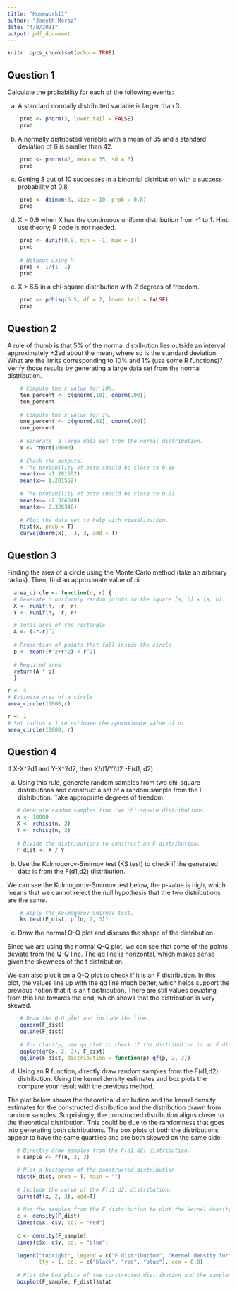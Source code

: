 ```yaml
---
title: "Homework11"
author: "Janeth Meraz"
date: "4/9/2021"
output: pdf_document
---
```


```r
knitr::opts_chunk$set(echo = TRUE)
```

## Question 1

Calculate the probability for each of the following events:

a. A standard normally distributed variable is larger than 3.

```r
    prob <- pnorm(3, lower.tail = FALSE)
    prob
```

b. A normally distributed variable with a mean of 35 and a standard deviation of 6 is smaller than 42.

```r
    prob <- pnorm(42, mean = 35, sd = 6)
    prob
```

c. Getting 8 out of 10 successes in a binomial distribution with a success probability of 0.8.

```r
    prob <- dbinom(8, size = 10, prob = 0.8) 
    prob
```

d. X = 0.9 when X has the continuous uniform distribution from -1 to 1. Hint: use theory; R code is not needed.

```r
    prob <- dunif(0.9, min = -1, max = 1)
    prob
    
    # Without using R.
    prob <- 1/(1--1)
    prob
```

e. X > 6.5 in a chi-square distribution with 2 degrees of freedom.

```r
    prob <- pchisq(6.5, df = 2, lower.tail = FALSE)
    prob
```

## Question 2

A rule of thumb is that 5% of the normal distribution lies outside an interval approximately ±2sd about the mean, where sd is the standard deviation. What are the limits corresponding to 10% and 1% (use some R functions)? Verify those results by generating a large data set from the normal distribution.

```r
    # Compute the x value for 10%.
    ten_percent <- c(qnorm(.10), qnorm(.90))
    ten_percent
    
    # Compute the x value for 1%.
    one_percent <- c(qnorm(.01), qnorm(.99))
    one_percent
    
    # Generate  a large data set from the normal distribution.
    x <- rnorm(10000)
    
    # Check the outputs.
    # The probability of both should be close to 0.10. 
    mean(x<= -1.281552)
    mean(x>= 1.281552)
    
    # The probability of both should be close to 0.01.
    mean(x<= -2.326348)
    mean(x>= 2.326348)
    
    # Plot the data set to help with visualization.
    hist(x, prob = T)
    curve(dnorm(x), -3, 3, add = T)
```

## Question 3

Finding the area of a circle using the Monte Carlo method (take an arbitrary radius). Then, find an approximate value of pi.

```r
  area_circle <- function(n, r) {
  # Generate n uniformly random points in the square [a, b] × [a, b].
  X <- runif(n, -r, r)
  Y <- runif(n, -r, r)

  # Total area of the rectangle
  A <- (-r-r)^2
  
  # Proportion of points that fall inside the circle
  p <- mean((X^2+Y^2) < r^2)
  
  # Required area
  return(A * p)
  }

r <- 4
# Estimate area of a circle
area_circle(10000,r)

r <- 1
# Set radius = 1 to estimate the approximate value of pi
area_circle(10000, r)

```

## Question 4

If X-X^2d1 and Y-X^2d2, then X/d1/Y/d2 -F(d1, d2)

a. Using this rule, generate random samples from two chi-square distributions and construct a set of a random sample from the F-distribution. Take appropriate degrees of freedom.

```r
   # Generate random samples from two chi-square distributions.
   n <- 10000
   X <- rchisq(n, 2)
   Y <- rchisq(n, 3)
   
   # Divide the distributions to construct an F distribution.
   F_dist <- X / Y
```

b. Use the Kolmogorov-Smirnov test (KS test) to check if the generated data is from the F(d1,d2) distribution.

We can see the Kolmogorov-Smirnov test below, the p-value is high, which means that we cannot reject the null hypothesis that the two distributions are the same. 

```r
    # Apply the Kolmogorov-Smirnov test. 
    ks.test(F_dist, pf(n, 2, 3))
```

c. Draw the normal Q-Q plot and discuss the shape of the distribution.

Since we are using the normal Q-Q plot, we can see that some of the points deviate from the Q-Q line. The qq line is horizontal, which makes sense given the skewness of the f distribution.

We can also plot it on a Q-Q plot to check if it is an F distribution. In this plot, the values line up with the qq line much better, which helps support the previous notion that it is an f distribution. There are still values deviating from this line towards the end, which shows that the distribution is very skewed.   


```r
    # Draw the Q-Q plot and include the line. 
    qqnorm(F_dist)
    qqline(F_dist)
    
    # For clarity, use qq plot to check if the distribution is an F distribution.
    qqplot(qf(x, 2, 3), F_dist)
    qqline(F_dist, distribution = function(p) qf(p, 2, 3))
```

d. Using an R function, directly draw random samples from the F(d1,d2) distribution. Using the kernel density estimates and box plots the compare your result with the previous method.

The plot below shows the theoretical distribution and the kernel density estimates for the constructed distribution and the distribution drawn from random samples. Surprisingly, the constructed distribution aligns closer to the theoretical distribution. This could be due to the randomness that goes into generating both distributions. The box plots of both the distributions appear to have the same quartiles and are both skewed on the same side.  

```r
   # Directly draw samples from the F(d1,d2) distribution. 
   F_sample <- rf(n, 2, 3)

   # Plot a histogram of the constructed distribution.
   hist(F_dist, prob = T, main = "")
   
   # Include the curve of the F(d1,d2) distribution.  
   curve(df(x, 2, 3), add=T)
   
   # Use the samples from the F distribution to plot the kernel density. 
   c <- density(F_dist)
   lines(c$x, c$y, col = "red")
   
   c <- density(F_sample)
   lines(c$x, c$y, col = "blue")
   
   legend("topright", legend = c("F distribution", "Kernel density for constructed distribution", "Kernel density for sampled distribution"), 
          lty = 1, col = c("black", "red", "blue"), cex = 0.8)
   
   # Plot the box plots of the constructed distribution and the sampled distribution.
   boxplot(F_sample, F_dist)$stat
```
